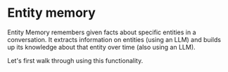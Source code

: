 # Entity memory

Entity Memory remembers given facts about specific entities in a conversation. It extracts information on entities (using an LLM) and builds up its knowledge about that entity over time (also using an LLM).

Let's first walk through using this functionality.


<Example/>
